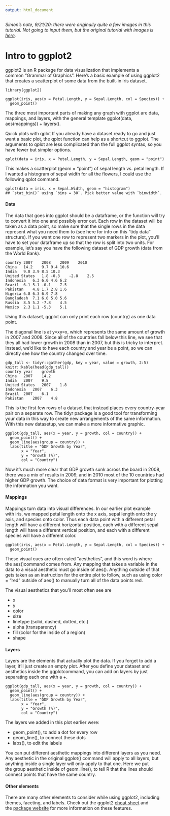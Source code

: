 ```yaml
---
output: html_document
---
```


*Simon's note, 9/21/20: there were originally quite a few images in this tutorial. Not going to input them, but the original tutorial with images is [here](https://www.reed.edu/data-at-reed/resources/R/data-viz.html).*


# Intro to ggplot2

ggplot2 is an R package for data visualization that implements a common “Grammar of Graphics”. Here’s a basic example of using ggplot2 that creates a scatterplot of some data from the built-in iris dataset.

```
library(ggplot2)

ggplot(iris, aes(x = Petal.Length, y = Sepal.Length, col = Species)) +
  geom_point()
```


The three most important parts of making any graph with ggplot are data, mappings, and layers, with the general template ggplot(data, aes(mappings)) + layers().

Quick plots with qplot
If you already have a dataset ready to go and just want a basic plot, the qplot function can help as a shortcut to ggplot. The arguments to qplot are less complicated than the full ggplot syntax, so you have fewer but simpler options.

```
qplot(data = iris, x = Petal.Length, y = Sepal.Length, geom = "point")
```

This makes a scatterplot (geom = "point") of sepal length vs. petal length. If I wanted a histogram of sepal width for all the flowers, I could use the following qplot command.

```
qplot(data = iris, x = Sepal.Width, geom = "histogram")
## `stat_bin()` using `bins = 30`. Pick better value with `binwidth`.
```

#### Data

The data that goes into ggplot should be a dataframe, or the function will try to convert it into one and possibly error out. Each row in the dataset will be taken as a data point, so make sure that the single rows in the data represent what you need them to (see here for info on this “tidy data” structure). If you want one row to represent two markers in the plot, you’ll have to set your dataframe up so that the row is split into two units. For example, let’s say you have the following dataset of GDP growth (data from the World Bank).

```
country	2007	2008	2009	2010
China	14.2	9.7	9.4	10.6
India	9.8	3.9	8.5	10.3
United States	1.8	-0.3	-2.8	2.5
Indonesia	6.3	6.0	4.6	6.2
Brazil	6.1	5.1	-0.1	7.5
Pakistan	4.8	1.7	2.8	1.6
Nigeria	6.8	6.3	6.9	7.8
Bangladesh	7.1	6.0	5.0	5.6
Russia	8.5	5.2	-7.8	4.5
Mexico	2.3	1.1	-5.3	5.1
```

Using this dataset, ggplot can only print each row (country) as one data point.



The diagonal line is at y=xy=x, which represents the same amount of growth in 2007 and 2008. Since all of the countries fall below this line, we see that they all had lower growth in 2008 than in 2007, but this is tricky to interpret. Instead, we’d like to have each country and year be a point, so we can directly see how the country changed over time.

```
gdp_tall <- tidyr::gather(gdp, key = year, value = growth, 2:5)
knitr::kable(head(gdp_tall))
country	year	growth
China	2007	14.2
India	2007	9.8
United States	2007	1.8
Indonesia	2007	6.3
Brazil	2007	6.1
Pakistan	2007	4.8
```

This is the first few rows of a dataset that instead places every country-year pair on a separate row. The tidyr package is a good tool for transforming your data in this way to create new arrangements of the same information. With this new datasetup, we can make a more informative graphic.

```
ggplot(gdp_tall, aes(x = year, y = growth, col = country)) +
  geom_point() +
  geom_line(aes(group = country)) +
  labs(title = "GDP Growth by Year",
       x = "Year",
       y = "Growth (%)",
       col = "Country")
```

Now it’s much more clear that GDP growth sunk across the board in 2008, there was a mix of results in 2009, and in 2010 most of the 10 countries had higher GDP growth. The choice of data format is very important for plotting the information you want.

#### Mappings

Mappings turn data into visual differences. In our earlier plot example with iris, we mapped petal length onto the x axis, sepal length onto the y axis, and species onto color. Thus each data point with a different petal length will have a different horizontal position, each with a different sepal length will have a different vertical position, and each with a different species will have a different color.

```
ggplot(iris, aes(x = Petal.Length, y = Sepal.Length, col = Species)) +
  geom_point()
```

These visual cues are often caled “aesthetics”, and this word is where the aes()command comes from. Any mapping that takes a variable in the data to a visual aesthetic must go inside of aes(). Anything outside of that gets taken as an instruction for the entire plot to follow, such as using color = "red" outside of aes() to manually turn all of the data points red.

The visual aesthetics that you’ll most often see are

* x
* y
* color
* size
* linetype (solid, dashed, dotted, etc.)
* alpha (transparency)
* fill (color for the inside of a region)
* shape

#### Layers

Layers are the elements that actually plot the data. If you forget to add a layer, it’ll just create an empty plot. After you define your dataset and aesthetics inside the ggplotcommand, you can add on layers by just separating each one with a +.

```
ggplot(gdp_tall, aes(x = year, y = growth, col = country)) +
  geom_point() +
  geom_line(aes(group = country)) +
  labs(title = "GDP Growth by Year",
       x = "Year",
       y = "Growth (%)",
       col = "Country")
```

The layers we added in this plot earlier were:

* geom_point(), to add a dot for every row
* geom_line(), to connect these dots
* labs(), to edit the labels

You can put different aesthetic mappings into different layers as you need. Any aesthetic in the original ggplot() command will apply to all layers, but anything inside a single layer will only apply to that one. Here we put the group aesthetic inside of geom_line(), to tell R that the lines should connect points that have the same country.

#### Other elements

There are many other elements to consider while using ggplot2, including themes, faceting, and labels. Check out the ggplot2 [cheat sheet](https://rstudio.com/wp-content/uploads/2015/03/ggplot2-cheatsheet.pdf) and the [package website](https://ggplot2.tidyverse.org/) for more information on these features.
